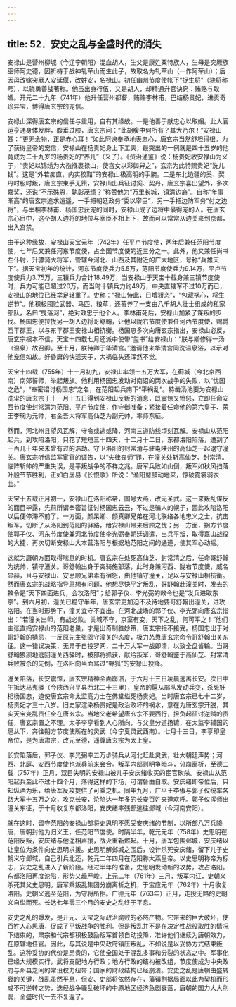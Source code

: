 ```yaml
---
---
---
```

title: 52．安史之乱与全盛时代的消失
---




安禄山是营州柳城（今辽宁朝阳）混血胡人，生父是康姓粟特族人，生母是突厥族巫师阿史德，因祈祷于战神轧荦山而生此子，故取名为轧荦山（一作阿荦山）；后因母改嫁突厥人安延偃，改姓安，名禄山。初任幽州节度使帐下“捉生将”（骁将称号），以骁勇善战著称。他虽出身行伍，又是胡人，却精通升官诀窍：贿赂与取媚。开元二十九年（741年）他升任营州都督，贿赂李林甫，巴结杨贵妃，进贡奇珍异宝，博得唐玄宗的宠信。

安禄山深得唐玄宗的信任与重用，自有其缘故。一是他善于献忠心以取媚。此人官运亨通身体发胖，腹垂过膝，唐玄宗问：“此胡腹中何所有？其大乃尔！”安禄山答：“更无余物，正是赤心耳！”如此阿谀奉承地表忠心，唐玄宗当然舒坦得很。为了获得皇帝的宠信，安禄山在杨贵妃身上下工夫，最突出的一例就是四十五岁的他竟成为二十九岁的杨贵妃的“养儿”（义子）。《资治通鉴》说：杨贵妃收安禄山为义子，“贵妃以锦绣为大襁褓裹禄山，使宫女以彩舆舁之”，玄宗为此特赐贵妃“洗儿钱”。这是“外若痴直，内实狡黠”的安禄山极高明的手腕。二是东北边疆的奚、契丹时服时叛，唐玄宗束手无策，安禄山出兵征讨奚、契丹，唐玄宗喜出望外，多次嘉奖，还说“不示殊恩，孰彰茂绩？”称赞他为“万里长城，镇清边裔”。自称“年事渐高”的唐玄宗追求逍遥，一手把朝廷政务“委以宰臣”，另一手把边防军务“付之边将”，与宰相李林甫、杨国忠获宠的同时，安禄山成了边将中最得宠的人。在唐玄宗心目中，这个胡人边将的地位与宰臣不相上下，故而可以常常从边关来到京都，出入宫禁。

由于这种缘故，安禄山天宝元年（742年）任平卢节度使，两年后兼任范阳节度使，七年后又兼任河东节度使，占全国节度使的近三分之一。此外，他又兼任尚书左仆射，升骠骑大将军，管辖今河北、山西及其附近的广大地区，号称“兵雄天下”。据天宝初年的统计，河东节度使兵力5.5万，范阳节度使兵力9.14万，平卢节度使兵力3.75万，三镇兵力合计18.49万，当安禄山于天宝十载身兼三镇节度使时，兵力可能已超过20万。而当时十镇兵力约49万，中央直辖军不过10万而已，安禄山的地位已经举足轻重了。史称：“禄山恃此，日增骄恣”，“包藏祸心，将生逆节”。他积极囤贮武器、马匹、粮草，还蓄养了一支由八千胡人壮士组成的私家部队，名曰“曳落河”，绝对效忠于他个人。李林甫死后，安禄山加紧了谋叛的步伐。杨国忠便拉拢另一胡人边将哥舒翰，让他以陇右节度使兼任河西节度使，赐爵西平郡王，以与东平郡王安禄山相抗衡。杨国忠多次向唐玄宗指出，安禄山必反，唐玄宗根本不信，天宝十四载七月还派中使带“玺书”给安禄山：“朕与卿修得一汤（温泉）故召卿。至十月，朕待卿于华清宫。”邀请他来华清宫同洗温泉浴，以示对他宠信如故。好昏庸的快活天子，大祸临头还浑然不觉。

天宝十四载（755年）十一月初九，安禄山率领十五万大军，在蓟城（今北京西南）南郊誓师，举起叛旗。他利用杨国忠发动对南诏的两次战争的失败，以“忧国之危”，“奉密诏讨杨国忠”之名，在范阳起兵南下“平祸乱”。特凿汤池要为安禄山洗尘的唐玄宗于十一月十五日得到安禄山反叛的消息，既震惊又愤怒，立即任命安西节度使封常清为范阳、平卢节度使，作守御准备；紧接着任命他的第六皇子、荣王李琬为元帅，右金吾大将军高仙芝为副元帅，率师东征。

然而，河北州县望风瓦解，守令或逃或降，河南三道防线顷刻瓦解。安禄山从范阳起兵，到攻陷洛阳，只花了短短三十四天，十二月十二日，东都洛阳陷落，遭到了一百几十年来未曾有过的浩劫。守卫洛阳的封常清与驻屯陕州的高仙芝一起退守潼关。唐玄宗听信监军宦官的诬告，以“失律丧师”罪，在潼关处斩高仙芝、封常清。临阵斩帅的严重失误，是平叛战争的不祥之兆。唐军兵败如山倒，叛军如秋风扫落叶般节节胜利，正如白居易《长恨歌》所说：“渔阳鼙鼓动地来，惊破霓裳羽衣曲。”

天宝十五载正月初一，安禄山在洛阳称帝，国号大燕，改元圣武。这一来叛乱谋反的面目毕露，先前所谓奉密旨征讨杨国忠云云，不过是骗人的幌子，因此攻陷洛阳以后便停滞不前了。一方面，颜杲卿、颜真卿兄弟在河北联络各地忠义之士，抗击叛军，切断了从洛阳到范阳的驿路，给安禄山带来后顾之忧；另一方面，朔方节度使郭子仪、河东节度使兼河北节度使李光弼奉朝廷调遣，出兵平叛，取得嘉山战役的大捷，再次切断安禄山大本营洛阳与根据地范阳之间的通道，使其军心动摇。

这就为唐朝方面取得喘息的时机。唐玄宗在处死高仙芝、封常清之后，任命哥舒翰为统帅，镇守潼关。哥舒翰出身于突骑施部落，此时身兼河西、陇右节度使，威名显赫，且与安禄山、安思顺兄弟素有宿怨，由他镇守潼关，足以与安禄山相抗衡。然而唐玄宗的战略指导思想有问题，他想尽快平定叛乱，哥舒翰赴潼关时，发去的敕令是“天下四面进兵，会攻洛阳”；给郭子仪、李光弼的敕令也是“发兵进取东京”。到六月初，潼关已稳守半年，唐玄宗更加迫不及待地要哥舒翰出潼关，进攻洛阳。在当时形势下，潼关宜守不宜出。在河北战场的郭子仪、李光弼向唐玄宗指出：“若潼关出师，有战必败。关城不守，京室有变，天下之乱，何可平之！”他们主张直捣安禄山的范阳老巢，才是出奇制胜妙策，唐玄宗拒不接受。杨国忠出于对哥舒翰的猜忌，一反原先主张固守潼关的态度，极力怂恿唐玄宗命令哥舒翰出关东征。这一错误决策，无异于自投罗网，二十万大军一战即溃，以致全盘皆输。当哥舒翰狼狈地逃回潼关西驿时，被部将抓获，献给叛军，哥舒翰鉴于高仙芝、封常清兵败被杀的先例，在洛阳向当面骂过“野狐”的安禄山投降。

潼关陷落，长安震惊，唐玄宗精神全面崩溃，于六月十三日凌晨逃离长安。次日中午抵达马嵬驿（今陕西兴平县西北二十三里），皇帝的扈从部队发动兵变，杀死奸相杨国忠，迫使唐玄宗命太监高力士在佛堂缢死杨贵妃。当时唐玄宗已七十二岁，杨贵妃才三十八岁。旧史家渲染杨贵妃是政治败坏的祸水，意在为唐玄宗开脱，其实天宝变乱责任全在唐玄宗。当地父老希望唐玄宗不要西行，担负起征讨逆贼的责任，唐玄宗置之不理。太子李亨看到人心所向，与父皇分道扬镳，在太监李辅国的扈从下，奔往朔方节度使所在的灵武（今宁夏灵武西南）。七月十三日，李亨即皇帝位，是为唐肃宗，改元至德，遥尊唐玄宗为太上皇。

长安陷落后，郭子仪、李光弼率五万步骑兵从河北赶赴灵武，壮大朝廷声势；河西、北庭、安西节度使也派兵前来会合。叛军内部则明争暗斗，分崩离析，至德二载（757年）正月，双目失明的安禄山被儿子安庆绪收买的宦官砍杀。安禄山从范阳起兵至此不过十四个月，落得这样的下场，可谓咎由自取。安庆绪即帝位后，只知纵酒为乐，给唐军反攻提供了可乘之机。同年九月，广平王李俶与郭子仪统率各路大军十五万之众，攻克长安，沦陷达一年多的长安百姓夹道欢呼。郭子仪挥师出潼关东征，于十月收复东都洛阳，安庆绪率残部逃往邺城（今河南安阳）。

就在这时，留守范阳的安禄山部将史思明不愿受安庆绪的节制，以所部八万兵降唐，唐朝封他为归义王，任范阳节度使。时隔半年，乾元元年（758年）史思明在范阳反叛，安庆绪与他遥相声援，战火重新燃起。十月，唐军包围邺城，安庆绪以让皇位为条件向史思明求援。史思明解邺城之围后，设计杀死安庆绪，留下儿子史朝义守邺城，自己引兵北还，乾元二年四月在范阳称大燕皇帝。以史思明称帝为标志，安史之乱进入了新阶段。经过半年的准备，史思明发动新的攻势，攻占洛阳。东都洛阳再度沦陷，形势又趋严峻。上元二年（761年）三月，叛军内讧，史朝义杀死其父史思明。唐军乘叛乱集团分崩离析之机，于宝应元年（762年）十月收复洛阳。史朝义逃至范阳，为守将所拒。广德元年（763年）正月，走投无路的史朝义自缢而死。长达七年零三个月的安史之乱终于平息。

安史之乱的爆发，是开元、天宝之际政治腐败的必然产物。它带来的巨大破坏，使百姓人心思唐，促成了平叛战争的胜利。但是叛乱并不是在决定性战役取胜的情况下结束的，肃宗和代宗都积极鼓励叛军首领自动投降，准许他们继续为唐朝效力，在原辖地任官。因此，与其说是中央政府镇压叛乱，不如说是以妥协方式结束叛乱。这种妥协的代价是昂贵的，它使全国处于混乱多事和分裂的状态之中。军事化已经大规模实行，武将支配地方行政；地方行政的结构被改组，节度使成为中央政府与州县之间的常设权力纽带；国家的财政结构已经崩溃。安史之乱是唐朝由盛转衰的关键，战乱虽然平息，但安、史部将依然存在，藩镇割据局面以此为契机而形成不可逆转之势，迭经战争骚乱破坏的中原地区经济急剧衰落，唐朝的国力大大削弱，全盛时代一去不复返了。